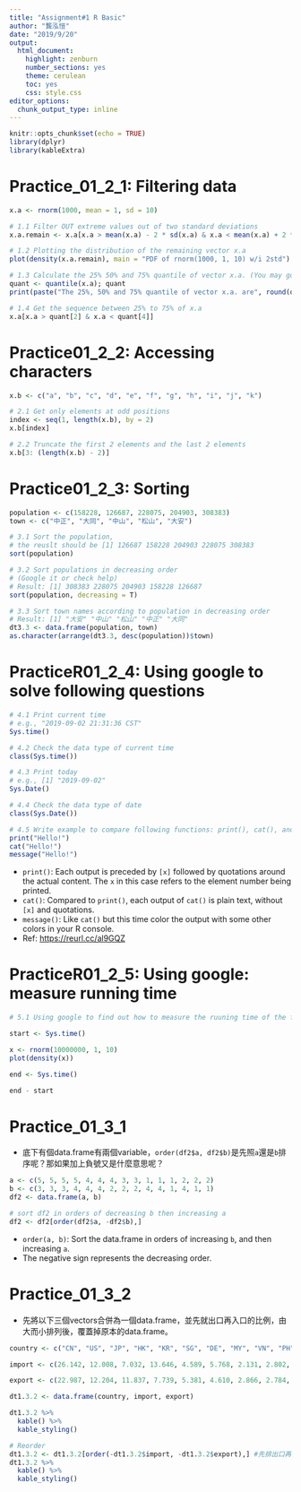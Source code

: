 ```yaml
---
title: "Assignment#1 R Basic"
author: "龔泓愷"
date: "2019/9/20"
output:
  html_document:
    highlight: zenburn
    number_sections: yes
    theme: cerulean
    toc: yes
    css: style.css
editor_options:
  chunk_output_type: inline
---
```


```r
knitr::opts_chunk$set(echo = TRUE)
library(dplyr)
library(kableExtra)
```


# Practice_01_2_1: Filtering data
```r
x.a <- rnorm(1000, mean = 1, sd = 10)

# 1.1 Filter OUT extreme values out of two standard deviations
x.a.remain <- x.a[x.a > mean(x.a) - 2 * sd(x.a) & x.a < mean(x.a) + 2 * sd(x.a)]

# 1.2 Plotting the distribution of the remaining vector x.a
plot(density(x.a.remain), main = "PDF of rnorm(1000, 1, 10) w/i 2std")

# 1.3 Calculate the 25% 50% and 75% quantile of vector x.a. (You may google "quantile r)
quant <- quantile(x.a); quant
print(paste("The 25%, 50% and 75% quantile of vector x.a. are", round(quant[2], 2),",", round(quant[3], 2),"and", round(quant[4], 2), ", respectively."))

# 1.4 Get the sequence between 25% to 75% of x.a
x.a[x.a > quant[2] & x.a < quant[4]]
```



# Practice01_2_2: Accessing characters
```r
x.b <- c("a", "b", "c", "d", "e", "f", "g", "h", "i", "j", "k")

# 2.1 Get only elements at odd positions
index <- seq(1, length(x.b), by = 2)
x.b[index]

# 2.2 Truncate the first 2 elements and the last 2 elements
x.b[3: (length(x.b) - 2)]
```


# Practice01_2_3: Sorting
```r
population <- c(158228, 126687, 228075, 204903, 308383)
town <- c("中正", "大同", "中山", "松山", "大安")

# 3.1 Sort the population, 
# the reuslt should be [1] 126687 158228 204903 228075 308383
sort(population)

# 3.2 Sort populations in decreasing order 
# (Google it or check help)
# Result: [1] 308383 228075 204903 158228 126687
sort(population, decreasing = T)

# 3.3 Sort town names according to population in decreasing order
# Result: [1] "大安" "中山" "松山" "中正" "大同"
dt3.3 <- data.frame(population, town)
as.character(arrange(dt3.3, desc(population))$town)
```


# PracticeR01_2_4: Using google to solve following questions
```r
# 4.1 Print current time
# e.g., "2019-09-02 21:31:36 CST"
Sys.time()

# 4.2 Check the data type of current time
class(Sys.time())

# 4.3 Print today
# e.g., [1] "2019-09-02"
Sys.Date()

# 4.4 Check the data type of date
class(Sys.Date())

# 4.5 Write example to compare following functions: print(), cat(), and message() 
print("Hello!")
cat("Hello!")
message("Hello!")
```

* `print()`:  Each output is preceded by `[x]` followed by quotations around the actual content. The `x` in this case refers to the element number being printed.   
* `cat()`: Compared to `print()`, each output of `cat()` is plain text, without `[x]` and quotations.    
* `message()`: Like `cat()` but this time color the output with some other colors in your R console.   
* Ref: [https://reurl.cc/al9GQZ](https://reurl.cc/al9GQZ)   

# PracticeR01_2_5: Using google: measure running time
```r
# 5.1 Using google to find out how to measure the ruuning time of the following code

start <- Sys.time()

x <- rnorm(10000000, 1, 10) 
plot(density(x))

end <- Sys.time()

end - start
```


# Practice_01_3_1

* 底下有個data.frame有兩個variable，`order(df2$a, df2$b)`是先照`a`還是`b`排序呢？那如果加上負號又是什麼意思呢？

```r
a <- c(5, 5, 5, 5, 4, 4, 4, 3, 3, 1, 1, 1, 2, 2, 2)
b <- c(3, 3, 3, 4, 4, 4, 2, 2, 2, 4, 4, 1, 4, 1, 1)
df2 <- data.frame(a, b)

# sort df2 in orders of decreasing b then increasing a
df2 <- df2[order(df2$a, -df2$b),]

```

* `order(a, b)`: Sort the data.frame in orders of increasing `b`, and then increasing `a`.
* The negative sign represents the decreasing order.

# Practice_01_3_2

* 先將以下三個vectors合併為一個data.frame，並先就出口再入口的比例，由大而小排列後，覆蓋掉原本的data.frame。
```r
country <- c("CN", "US", "JP", "HK", "KR", "SG", "DE", "MY", "VN", "PH", "TH", "AU", "NL", "SA", "ID", "GB", "IN", "FR", "IT", "AE")

import <- c(26.142, 12.008, 7.032, 13.646, 4.589, 5.768, 2.131, 2.802, 3.428, 3.019, 1.976, 1.118, 1.624, 0.449, 0.983, 1.302, 1.027, 0.553, 0.670, 0.455)

export <- c(22.987, 12.204, 11.837, 7.739, 5.381, 4.610, 2.866, 2.784, 2.414, 2.092, 1.839, 1.788, 1.665, 1.409, 1.391, 1.075, 0.974, 0.899, 0.800, 0.728)

dt1.3.2 <- data.frame(country, import, export)

dt1.3.2 %>%
  kable() %>%
  kable_styling()

# Reorder
dt1.3.2 <- dt1.3.2[order(-dt1.3.2$import, -dt1.3.2$export),] #先排出口再入口
dt1.3.2 %>%
  kable() %>%
  kable_styling()
```

